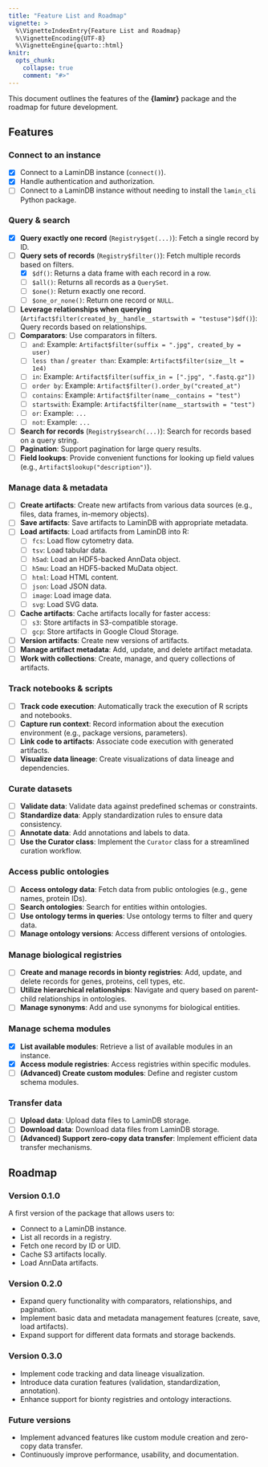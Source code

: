 ```yaml
---
title: "Feature List and Roadmap"
vignette: >
  %\VignetteIndexEntry{Feature List and Roadmap}
  %\VignetteEncoding{UTF-8}
  %\VignetteEngine{quarto::html}
knitr:
  opts_chunk: 
    collapse: true
    comment: "#>"
---
```


This document outlines the features of the **{laminr}** package and the roadmap for future development.

## Features

### Connect to an instance

* [x] Connect to a LaminDB instance (`connect()`).
* [x] Handle authentication and authorization.
* [ ] Connect to a LaminDB instance without needing to install the `lamin_cli` Python package.

### Query & search

* [x] **Query exactly one record** (`Registry$get(...)`): Fetch a single record by ID.
* [ ] **Query sets of records** (`Registry$filter()`): Fetch multiple records based on filters.
  - [x] `$df()`: Returns a data frame with each record in a row.
  - [ ] `$all()`: Returns all records as a `QuerySet`.
  - [ ] `$one()`: Return exactly one record.
  - [ ] `$one_or_none()`: Return one record or `NULL`.
* [ ] **Leverage relationships when querying** (`Artifact$filter(created_by__handle__startswith = "testuse")$df()`): Query records based on relationships.
* [ ] **Comparators**: Use comparators in filters.
  - [ ] `and`: Example: `Artifact$filter(suffix = ".jpg", created_by = user)`
  - [ ] `less than` / `greater than`: Example: `Artifact$filter(size__lt = 1e4)`
  - [ ] `in`: Example: `Artifact$filter(suffix_in = [".jpg", ".fastq.gz"])`
  - [ ] `order by`: Example: `Artifact$filter().order_by("created_at")`
  - [ ] `contains`: Example: `Artifact$filter(name__contains = "test")`
  - [ ] `startswith`: Example: `Artifact$filter(name__startswith = "test")`
  - [ ] `or`: Example: `...`
  - [ ] `not`: Example: `...`
* [ ] **Search for records** (`Registry$search(...)`): Search for records based on a query string.
* [ ] **Pagination**: Support pagination for large query results.
* [ ] **Field lookups**: Provide convenient functions for looking up field values (e.g., `Artifact$lookup("description")`).

### Manage data & metadata

* [ ] **Create artifacts**: Create new artifacts from various data sources (e.g., files, data frames, in-memory objects).
* [ ] **Save artifacts**: Save artifacts to LaminDB with appropriate metadata.
* [ ] **Load artifacts**: Load artifacts from LaminDB into R:
  - [ ] `fcs`: Load flow cytometry data.
  - [ ] `tsv`: Load tabular data.
  - [ ] `h5ad`: Load an HDF5-backed AnnData object.
  - [ ] `h5mu`: Load an HDF5-backed MuData object.
  - [ ] `html`: Load HTML content.
  - [ ] `json`: Load JSON data.
  - [ ] `image`: Load image data.
  - [ ] `svg`: Load SVG data.
* [ ] **Cache artifacts**: Cache artifacts locally for faster access:
  - [ ] `s3`: Store artifacts in S3-compatible storage.
  - [ ] `gcp`: Store artifacts in Google Cloud Storage.
* [ ] **Version artifacts**: Create new versions of artifacts.
* [ ] **Manage artifact metadata**: Add, update, and delete artifact metadata.
* [ ] **Work with collections**: Create, manage, and query collections of artifacts.

### Track notebooks & scripts

* [ ] **Track code execution**: Automatically track the execution of R scripts and notebooks.
* [ ] **Capture run context**: Record information about the execution environment (e.g., package versions, parameters).
* [ ] **Link code to artifacts**: Associate code execution with generated artifacts.
* [ ] **Visualize data lineage**: Create visualizations of data lineage and dependencies.

### Curate datasets

* [ ] **Validate data**: Validate data against predefined schemas or constraints.
* [ ] **Standardize data**: Apply standardization rules to ensure data consistency.
* [ ] **Annotate data**: Add annotations and labels to data.
* [ ] **Use the Curator class**: Implement the `Curator` class for a streamlined curation workflow.

### Access public ontologies

* [ ] **Access ontology data**: Fetch data from public ontologies (e.g., gene names, protein IDs).
* [ ] **Search ontologies**: Search for entities within ontologies.
* [ ] **Use ontology terms in queries**: Use ontology terms to filter and query data.
* [ ] **Manage ontology versions**: Access different versions of ontologies.

### Manage biological registries

* [ ] **Create and manage records in bionty registries**: Add, update, and delete records for genes, proteins, cell types, etc.
* [ ] **Utilize hierarchical relationships**: Navigate and query based on parent-child relationships in ontologies.
* [ ] **Manage synonyms**: Add and use synonyms for biological entities.

### Manage schema modules

* [x] **List available modules**: Retrieve a list of available modules in an instance.
* [x] **Access module registries**: Access registries within specific modules.
* [ ] **(Advanced) Create custom modules**: Define and register custom schema modules.

### Transfer data

* [ ] **Upload data**: Upload data files to LaminDB storage.
* [ ] **Download data**: Download data files from LaminDB storage.
* [ ] **(Advanced) Support zero-copy data transfer**: Implement efficient data transfer mechanisms.

## Roadmap

### Version 0.1.0

A first version of the package that allows users to:

* Connect to a LaminDB instance.
* List all records in a registry.
* Fetch one record by ID or UID.
* Cache S3 artifacts locally.
* Load AnnData artifacts.

### Version 0.2.0

* Expand query functionality with comparators, relationships, and pagination.
* Implement basic data and metadata management features (create, save, load artifacts).
* Expand support for different data formats and storage backends.

### Version 0.3.0

* Implement code tracking and data lineage visualization.
* Introduce data curation features (validation, standardization, annotation).
* Enhance support for bionty registries and ontology interactions.

### Future versions

* Implement advanced features like custom module creation and zero-copy data transfer.
* Continuously improve performance, usability, and documentation.
